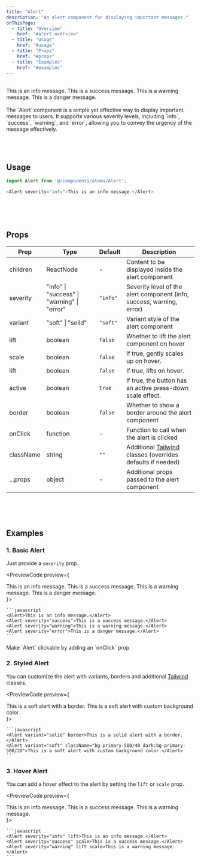 ```yaml
---
title: "Alert"
description: "An alert component for displaying important messages."
onThisPage:
  - title: "Overview"
    href: "#alert-overview"
  - title: "Usage"
    href: "#usage"
  - title: "Props"
    href: "#props"
  - title: "Examples"
    href: "#examples"
---
```


<div id="alert-overview" />

<br/>

<div className="flex flex-col justify-center items-center gap-5">
    <Alert lift>This is an info message.</Alert>
    <Alert severity="success" hover>This is a success message.</Alert>
    <Alert severity="warning" hover>This is a warning message.</Alert>
    <Alert severity="error" hover>This is a danger message.</Alert>
</div>

<br/>

<div>
    The `Alert` component is a simple yet effective way to display important messages to users. It supports various severity levels, including `info`, `success`, `warning`, and `error`, allowing you to convey the urgency of the message effectively.
</div>

<br/>
<br/>
<br/>
<Divider />
<div id="usage" />

## Usage

```javascript
import Alert from '@/components/atoms/Alert';

<Alert severity="info">This is an info message.</Alert>
```

<br/>
<br/>
<br/>
<Divider />
<div id="props" />

## Props

| **Prop**  | **Type**                                    | **Default** | **Description**                                                                       |
|-----------|---------------------------------------------|-------------|---------------------------------------------------------------------------------------|
| children  | ReactNode                                   | -           | Content to be displayed inside the alert component                                    |
| severity  | "info" \| "success" \| "warning" \| "error" | `"info"`    | Severity level of the alert component (info, success, warning, error)                 |
| variant   | "soft" \| "solid"                           | `"soft"`    | Variant style of the alert component                                                  |
| lift      | boolean                                     | `false`     | Whether to lift the alert component on hover                                          |
| scale     | boolean                                     | `false`     | If true, gently scales up on hover.                                                   |
| lift      | boolean                                     | `false`     | If true, lifts on hover.                                                              |
| active    | boolean                                     | `true`      | If true, the button has an active press-down scale effect.                            |
| border    | boolean                                     | `false`     | Whether to show a border around the alert component                                   |
| onClick   | function                                    | -           | Function to call when the alert is clicked                                            |
| className | string                                      | `""`        | Additional [Tailwind](https://tailwindcss.com) classes (overrides defaults if needed) |
| ...props  | object                                      | -           | Additional props passed to the alert component                                        |

<br/>
<br/>
<br/>
<Divider />
<div id="examples" />

## Examples

### 1. Basic Alert
Just provide a `severity` prop.

<PreviewCode preview={
    <div className="flex flex-col gap-3">
        <Alert>This is an info message.</Alert>
        <Alert severity="success">This is a success message.</Alert>
        <Alert severity="warning">This is a warning message.</Alert>
        <Alert severity="error">This is a danger message.</Alert>
    </div>
}>

    ```javascript
    <Alert>This is an info message.</Alert>
    <Alert severity="success">This is a success message.</Alert>
    <Alert severity="warning">This is a warning message.</Alert>
    <Alert severity="error">This is a danger message.</Alert>
    ```
</PreviewCode>

<Tip>
    Make `Alert` clickable by adding an `onClick` prop.
</Tip>

### 2. Styled Alert
You can customize the alert with variants, borders and additional [Tailwind](https://tailwindcss.com) classes.

<PreviewCode preview={
    <div className="flex flex-col gap-3">
        <Alert severity="success" variant="soft" border>This is a soft alert with a border.</Alert>
        <Alert variant="soft" className="bg-primary-500/40 dark:bg-primary-500/20">This is a soft alert with custom background color.</Alert>
    </div>
}>

    ```javascript
    <Alert variant="solid" border>This is a solid alert with a border.</Alert>
    <Alert variant="soft" className="bg-primary-500/40 dark:bg-primary-500/20">This is a soft alert with custom background color.</Alert>
    ```
</PreviewCode>


### 3. Hover Alert
You can add a hover effect to the alert by setting the `lift` or `scale` prop.

<PreviewCode preview={
    <div className="flex flex-col gap-3">
        <Alert severity="info" lift>This is an info message.</Alert>
        <Alert severity="success" scale>This is a success message.</Alert>
        <Alert severity="warning" lift scale>This is a warning message.</Alert>
    </div>
}>

    ```javascript
    <Alert severity="info" lift>This is an info message.</Alert>
    <Alert severity="success" scale>This is a success message.</Alert>
    <Alert severity="warning" lift scale>This is a warning message.</Alert>
    ```
</PreviewCode>

<br/>
<br/>
